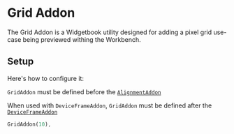 # Grid Addon

The Grid Addon is a Widgetbook utility designed for adding a pixel grid
use-case being previewed withing the Workbench.

## Setup

Here's how to configure it:

<Warning>`GridAddon` must be defined before the [`AlignmentAddon`](/addons/alignment-addon)</Warning>

<Warning>When used with `DeviceFrameAddon`, `GridAddon` must be defined after the [`DeviceFrameAddon`](/addons/device-frame-addon)</Warning>

```dart
GridAddon(10),
```
